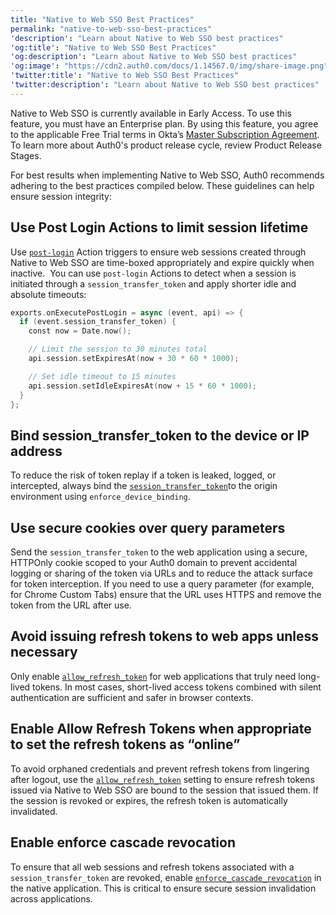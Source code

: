```yaml
---
title: "Native to Web SSO Best Practices"
permalink: "native-to-web-sso-best-practices"
'description': "Learn about Native to Web SSO best practices"
'og:title': "Native to Web SSO Best Practices"
'og:description': "Learn about Native to Web SSO best practices"
'og:image': "https://cdn2.auth0.com/docs/1.14567.0/img/share-image.png"
'twitter:title': "Native to Web SSO Best Practices"
'twitter:description': "Learn about Native to Web SSO best practices"
---
```


<Warning>

Native to Web SSO is currently available in Early Access. To use this feature, you must have an Enterprise plan. By using this feature, you agree to the applicable Free Trial terms in Okta’s [Master Subscription Agreement](https://www.okta.com/legal/?_gl=1*agihqh*_gcl_au*NjM2NjA1MDg4LjE3NTM5ODE4NjY.*_ga*MTgyNDA4MjM2Ny4xNzE1MTAyMjQy*_ga_QKMSDV5369*czE3NTQ0NzQ3NTAkbzM1MyRnMSR0MTc1NDQ3NjU5MCRqNiRsMCRoMA..). To learn more about Auth0's product release cycle, review Product Release Stages.

</Warning>

For best results when implementing Native to Web <Tooltip data-tooltip-id="react-containers-DefinitionTooltip-0" href="/ja-jp/glossary?term=single-sign-on" tip="シングルサインオン（SSO）: ユーザーが1つのアプリケーションにログインした後、そのユーザーを他のアプリケーションに自動的にログインさせるサービス。" cta="用語集の表示">SSO</Tooltip>, Auth0 recommends adhering to the best practices compiled below. These guidelines can help ensure session integrity:

## Use Post Login Actions to limit session lifetime

Use [`post-login`](/ja-jp/customize/actions/explore-triggers/signup-and-login-triggers/login-trigger) Action triggers to ensure web sessions created through Native to Web SSO are time-boxed appropriately and expire quickly when inactive. 
You can use `post-login` Actions to detect when a session is initiated through a `session_transfer_token` and apply shorter idle and absolute timeouts:

```swift lines
exports.onExecutePostLogin = async (event, api) => {
  if (event.session_transfer_token) {
    const now = Date.now();

    // Limit the session to 30 minutes total
    api.session.setExpiresAt(now + 30 * 60 * 1000);

    // Set idle timeout to 15 minutes
    api.session.setIdleExpiresAt(now + 15 * 60 * 1000);
  }
};
```

## Bind session_transfer_token to the device or IP address

To reduce the risk of token replay if a token is leaked, logged, or intercepted, always bind the [`session_transfer_token`](https://auth0.com/docs/api/management/v2/clients/patch-clients-by-id)to the origin environment using `enforce_device_binding`.

## Use secure cookies over query parameters

Send the `session_transfer_token` to the web application using a secure, HTTPOnly cookie scoped to your Auth0 domain to prevent accidental logging or sharing of the token via URLs and to reduce the attack surface for token interception. If you need to use a query parameter (for example, for Chrome Custom Tabs) ensure that the URL uses HTTPS and remove the token from the URL after use.

## Avoid issuing refresh tokens to web apps unless necessary

Only enable [`allow_refresh_token`](https://auth0.com/docs/api/management/v2/clients/patch-clients-by-id) for web applications that truly need long-lived tokens. In most cases, short-lived <Tooltip data-tooltip-id="react-containers-DefinitionTooltip-1" href="/ja-jp/glossary?term=access-token" tip="アクセストークン: APIへのアクセスに使用される、不透明な文字列またはJWT形式の認可資格情報。" cta="用語集の表示">access tokens</Tooltip> combined with silent authentication are sufficient and safer in browser contexts.

## Enable Allow Refresh Tokens when appropriate to set the refresh tokens as “online”

To avoid orphaned credentials and prevent <Tooltip data-tooltip-id="react-containers-DefinitionTooltip-1" href="/ja-jp/glossary?term=refresh-token" tip="リフレッシュトークン: ユーザーに再度ログインを強いることなく、更新されたアクセストークンを取得するために使用されるトークン。" cta="用語集の表示">refresh tokens</Tooltip> from lingering after logout, use the [`allow_refresh_token`](https://auth0.com/docs/api/management/v2/clients/patch-clients-by-id) setting to ensure refresh tokens issued via Native to Web SSO are bound to the session that issued them. If the session is revoked or expires, the refresh token is automatically invalidated.

## Enable enforce cascade revocation

To ensure that all web sessions and refresh tokens associated with a `session_transfer_token` are revoked, enable [`enforce_cascade_revocation`](https://auth0.com/docs/api/management/v2/clients/patch-clients-by-id) in the native application. This is critical to ensure secure session invalidation across applications.
